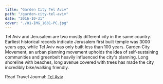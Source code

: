 ```yaml
---
title: "Garden City Tel Aviv"
path: "/garden-city-tel-aviv"
date: "2016-10-31"
cover: "./01-IMG_1631-PC.jpg"
---
```



<MetaBox>
<Data caption="Year" nodata="2016"/>
<Data caption="Country" nodata="Isarel"/>
<Data caption="Camera" nodata="Canon 6D"/>
</MetaBox>

Tel Aviv and Jerusalem are two mostly different city in the same country. Earliest historical records indicate Jerusalem first built temple was 3000 years ago, while Tel Aviv was only built less than 100 years. Garden City Movement, an urban planning movement upholds the idea of self-sustaining communities and greenbelt heavily influenced the city's planning. Long shoreline with beaches, long avenue covered with trees has made the city incredibly bike/walking friendly.

Read Travel Journal: [Tel Aviv](https://medium.com/desktop-of-samuel-wong/%E4%BB%A5%E7%B4%84%E9%81%8A%E8%A8%98-%E7%89%B9%E6%8B%89%E7%B6%AD%E5%A4%AB%E7%9A%84%E5%8D%B0%E8%B1%A1%E7%A2%8E%E7%89%87-2462846df167)

<ZoomImage src={IMG_1631} />

<GridBlock>
<ZoomImage src={IMG_1717} />
<ZoomImage src={IMG_1784} />
</GridBlock>

<ZoomImage src={IMG_1804} />
<ZoomImage src={IMG_1810} />

<GridBlock>
    <ZoomImage src={IMG_1827} />
    <ZoomImage src={IMG_1829} />
</GridBlock>

<ZoomImage src={IMG_1849} />
<ZoomImage src={IMG_1855} />

<GridBlock>
    <ZoomImage src={IMG_1863} />
    <ZoomImage src={IMG_1888} />
</GridBlock>

<ZoomImage src={IMG_1897} />